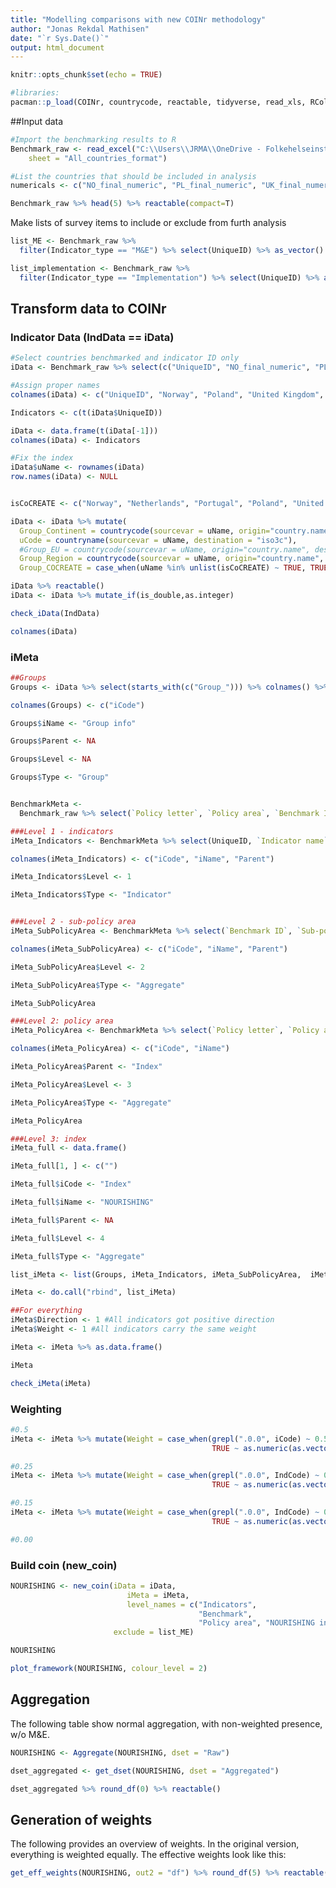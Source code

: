 ```yaml
---
title: "Modelling comparisons with new COINr methodology"
author: "Jonas Rekdal Mathisen"
date: "`r Sys.Date()`"
output: html_document
---
```


```r
knitr::opts_chunk$set(echo = TRUE)
```

```r
#libraries:
pacman::p_load(COINr, countrycode, reactable, tidyverse, read_xls, RColorBrew, readxl)
```


##Input data
```r

#Import the benchmarking results to R
Benchmark_raw <- read_excel("C:\\Users\\JRMA\\OneDrive - Folkehelseinstituttet\\WP2 & 3 collaboration\\Benchmarking tool - 5CC countries scoring\\NOURISHING\\Primary NOURISHING benchmarking sheets - rescaled.xlsx", 
    sheet = "All_countries_format")

#List the countries that should be included in analysis
numericals <- c("NO_final_numeric", "PL_final_numeric", "UK_final_numeric", "PT_final_numeric", "NL_final_numeric")

Benchmark_raw %>% head(5) %>% reactable(compact=T)

```

Make lists of survey items to include or exclude from furth analysis
```r
list_ME <- Benchmark_raw %>% 
  filter(Indicator_type == "M&E") %>% select(UniqueID) %>% as_vector()

list_implementation <- Benchmark_raw %>% 
  filter(Indicator_type == "Implementation") %>% select(UniqueID) %>% as_vector()
```

## Transform data to COINr
### Indicator Data (IndData == iData)
```r
#Select countries benchmarked and indicator ID only
iData <- Benchmark_raw %>% select(c("UniqueID", "NO_final_numeric", "PL_final_numeric", "UK_final_numeric", "PT_final_numeric", "NL_final_numeric"))

#Assign proper names
colnames(iData) <- c("UniqueID", "Norway", "Poland", "United Kingdom", "Portugal", "Netherlands")

Indicators <- c(t(iData$UniqueID))

iData <- data.frame(t(iData[-1]))
colnames(iData) <- Indicators

#Fix the index
iData$uName <- rownames(iData)
row.names(iData) <- NULL


isCoCREATE <- c("Norway", "Netherlands", "Portugal", "Poland", "United Kingdom")

iData <- iData %>% mutate(
  Group_Continent = countrycode(sourcevar = uName, origin="country.name", destination="continent"), 
  uCode = countryname(sourcevar = uName, destination = "iso3c"),
  #Group_EU = countrycode(sourcevar = uName, origin="country.name", destination="eu28"),
  Group_Region = countrycode(sourcevar = uName, origin="country.name", destination="un.regionsub.name"), 
  Group_COCREATE = case_when(uName %in% unlist(isCoCREATE) ~ TRUE, TRUE ~ FALSE))

iData %>% reactable()
iData <- iData %>% mutate_if(is_double,as.integer)

check_iData(IndData)

```

```r
colnames(iData)
```


### iMeta 
```r
##Groups
Groups <- iData %>% select(starts_with(c("Group_"))) %>% colnames() %>% as.data.frame()

colnames(Groups) <- c("iCode")

Groups$iName <- "Group info"

Groups$Parent <- NA

Groups$Level <- NA

Groups$Type <- "Group" 


BenchmarkMeta <-
  Benchmark_raw %>% select(`Policy letter`, `Policy area`, `Benchmark ID`, `Sub-policy area`, UniqueID, `Indicator name`)

###Level 1 - indicators
iMeta_Indicators <- BenchmarkMeta %>% select(UniqueID, `Indicator name`, `Benchmark ID`)

colnames(iMeta_Indicators) <- c("iCode", "iName", "Parent")

iMeta_Indicators$Level <- 1

iMeta_Indicators$Type <- "Indicator"


###Level 2 - sub-policy area
iMeta_SubPolicyArea <- BenchmarkMeta %>% select(`Benchmark ID`, `Sub-policy area`, `Policy letter`) %>% distinct()

colnames(iMeta_SubPolicyArea) <- c("iCode", "iName", "Parent")

iMeta_SubPolicyArea$Level <- 2

iMeta_SubPolicyArea$Type <- "Aggregate" 

iMeta_SubPolicyArea

###Level 2: policy area
iMeta_PolicyArea <- BenchmarkMeta %>% select(`Policy letter`, `Policy area`) %>% distinct()

colnames(iMeta_PolicyArea) <- c("iCode", "iName")

iMeta_PolicyArea$Parent <- "Index"

iMeta_PolicyArea$Level <- 3

iMeta_PolicyArea$Type <- "Aggregate" 

iMeta_PolicyArea

###Level 3: index
iMeta_full <- data.frame()

iMeta_full[1, ] <- c("")

iMeta_full$iCode <- "Index"

iMeta_full$iName <- "NOURISHING"

iMeta_full$Parent <- NA

iMeta_full$Level <- 4

iMeta_full$Type <- "Aggregate"

list_iMeta <- list(Groups, iMeta_Indicators, iMeta_SubPolicyArea,  iMeta_PolicyArea, iMeta_full)

iMeta <- do.call("rbind", list_iMeta)

##For everything
iMeta$Direction <- 1 #All indicators got positive direction
iMeta$Weight <- 1 #All indicators carry the same weight

iMeta <- iMeta %>% as.data.frame()

iMeta

check_iMeta(iMeta)
```


### Weighting
```r
#0.5
iMeta <- iMeta %>% mutate(Weight = case_when(grepl(".0.0", iCode) ~ 0.5,
                                             TRUE ~ as.numeric(as.vector(Weight))))

#0.25
iMeta <- iMeta %>% mutate(Weight = case_when(grepl(".0.0", IndCode) ~ 0.25,
                                             TRUE ~ as.numeric(as.vector(Weight))))

#0.15
iMeta <- iMeta %>% mutate(Weight = case_when(grepl(".0.0", IndCode) ~ 0.15,
                                             TRUE ~ as.numeric(as.vector(Weight))))

#0.00
```



### Build coin (new_coin)
```r
NOURISHING <- new_coin(iData = iData,
                          iMeta = iMeta,
                          level_names = c("Indicators", 
                                          "Benchmark", 
                                          "Policy area", "NOURISHING index"),
                       exclude = list_ME)

NOURISHING
```

```r
plot_framework(NOURISHING, colour_level = 2)
```


## Aggregation
The following table show normal aggregation, with non-weighted presence, w/o M&E.
```r
NOURISHING <- Aggregate(NOURISHING, dset = "Raw")

dset_aggregated <- get_dset(NOURISHING, dset = "Aggregated")

dset_aggregated %>% round_df(0) %>% reactable()
```


## Generation of weights
The following provides an overview of weights. In the original version, everything is weighted equally. The effective weights look like this:

```r
get_eff_weights(NOURISHING, out2 = "df") %>% round_df(5) %>% reactable()
```


